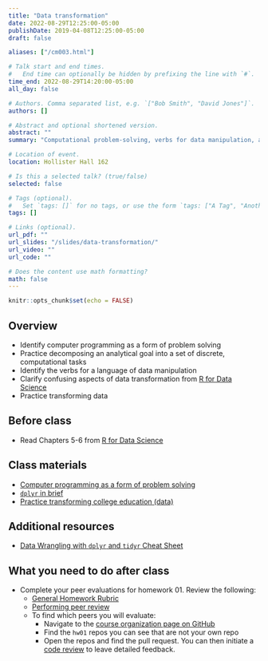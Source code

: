 ```yaml
---
title: "Data transformation"
date: 2022-08-29T12:25:00-05:00
publishDate: 2019-04-08T12:25:00-05:00
draft: false

aliases: ["/cm003.html"]

# Talk start and end times.
#   End time can optionally be hidden by prefixing the line with `#`.
time_end: 2022-08-29T14:20:00-05:00
all_day: false

# Authors. Comma separated list, e.g. `["Bob Smith", "David Jones"]`.
authors: []

# Abstract and optional shortened version.
abstract: ""
summary: "Computational problem-solving, verbs for data manipulation, and practice transforming data frames using dplyr."

# Location of event.
location: Hollister Hall 162

# Is this a selected talk? (true/false)
selected: false

# Tags (optional).
#   Set `tags: []` for no tags, or use the form `tags: ["A Tag", "Another Tag"]` for one or more tags.
tags: []

# Links (optional).
url_pdf: ""
url_slides: "/slides/data-transformation/"
url_video: ""
url_code: ""

# Does the content use math formatting?
math: false
---
```


```r
knitr::opts_chunk$set(echo = FALSE)
```

## Overview

* Identify computer programming as a form of problem solving
* Practice decomposing an analytical goal into a set of discrete, computational tasks
* Identify the verbs for a language of data manipulation
* Clarify confusing aspects of data transformation from [R for Data Science](http://r4ds.had.co.nz/transform.html)
* Practice transforming data

## Before class

* Read Chapters 5-6 from [R for Data Science](http://r4ds.had.co.nz/)

## Class materials

* [Computer programming as a form of problem solving](/notes/problem-solving/)
* [`dplyr` in brief](/notes/dplyr/)
* [Practice transforming college education (data)](/notes/transform-college/)

## Additional resources

* [Data Wrangling with `dplyr` and `tidyr` Cheat Sheet](https://www.rstudio.com/wp-content/uploads/2015/02/data-wrangling-cheatsheet.pdf)

## What you need to do after class

* Complete your peer evaluations for homework 01. Review the following:
    * [General Homework Rubric](/faq/homework-evaluations/)
    * [Performing peer review](/faq/peer-evaluations/)
    * To find which peers you will evaluate:
        * Navigate to the [course organization page on GitHub](https://github.coecis.cornell.edu/cis-fa22)
        * Find the `hw01` repos you can see that are not your own repo
        * Open the repos and find the pull request. You can then initiate a [code review](https://github.com/features/code-review) to leave detailed feedback.
